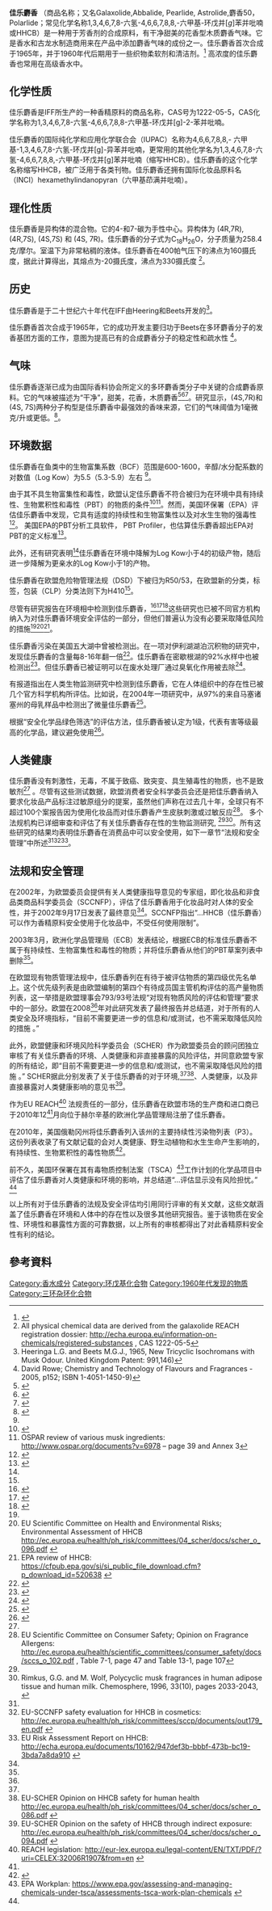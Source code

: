 {{Chembox|ImageFile=Galaxolide 200.svg|ImageSize=|IUPACName=4,6,6,7,8,8-Hexamethyl-1,3,4,6,7,8-hexahydrocyclopenta[''g'']isochromene|OtherNames=Hexahydrohexamethyl cyclopentabenzopyran<br>HHCB|Section1={{Chembox Identifiers | CASNo = 1222-05-5 | CASNo_Ref = {{cascite|correct|CAS}} | PubChem = 91497 | ChemSpiderID = 82618 | ChEBI_Ref = {{ebicite|correct|EBI}}  | ChEBI = 83784 | SMILES = O3Cc1c(cc2c(c1)C(C)(C)C(C2(C)C)C)C(C3)C }}|Section2={{Chembox Properties | C=18 | H=26 | O=1 | Appearance =  | Density =  | MeltingPt =  | BoilingPt =  | Solubility =   }}|Section3={{Chembox Hazards | MainHazards =  | FlashPt =  | AutoignitionPt =   }}}}

'''佳乐麝香''' （商品名称；又名Galaxolide,Abbalide, Pearlide, Astrolide,麝香50，Polarlide；常见化学名称1,3,4,6,7,8-六氢-4,6,6,7,8,8,-六甲基-环戊并[''g'']苯并吡喃或HHCB）是一种用于芳香剂的合成原料，有干净甜美的花香型木质麝香气味。它是香水和古龙水制造商用来在产品中添加麝香气味的成份之一。佳乐麝香首次合成于1965年，并于1960年代后期用于一些织物柔软剂和清洁剂。<ref>{{Cite web |url=http://www.chemicalbook.com/ChemicalProductProperty_EN_CB1706143.htm |title=存档副本 |access-date=2016-10-17 |archive-date=2019-08-09 |archive-url=https://web.archive.org/web/20190809080340/https://www.chemicalbook.com/ChemicalProductProperty_EN_CB1706143.htm |dead-url=no }}</ref> 高浓度的佳乐麝香也常用在高级香水中。

== 化学性质 ==
佳乐麝香是IFF所生产的一种香精原料的商品名称，CAS号为1222-05-5，CAS化学名称为1,3,4,6,7,8-六氢-4,6,6,7,8,8-六甲基-环戊并[g]-2-苯并吡喃。

佳乐麝香的国际纯化学和应用化学联合会（IUPAC）名称为4,6,6,7,8,8,- 六甲基-1,3,4,6,7,8-六氢-环戊并[g]-异苯并吡喃，更常用的其他化学名为1,3,4,6,7,8-六氢-4,6,6,7,8,8,-六甲基-环戊并[g]苯并吡喃（缩写HHCB）。佳乐麝香的这个化学名称缩写HHCB，被广泛用于各类刊物。佳乐麝香还拥有国际化妆品原料名（INCI）hexamethylindanopyran（六甲基茚满并吡喃）。

== 理化性质 ==
佳乐麝香是异构体的混合物。它的4-和7-碳为手性中心。异构体为 (4R,7R), (4R,7S), (4S,7S) 和 (4S, 7R)。佳乐麝香的分子式为C<sub>18</sub>H<sub>26</sub>O，分子质量为258.4克/摩尔。室温下为非常粘稠的液体。佳乐麝香在400帕气压下的沸点为160摄氏度，据此计算得出，其熔点为-20摄氏度，沸点为330摄氏度 <ref name="HHCB REACH">All physical chemical data are derived from the galaxolide REACH registration dossier: http://echa.europa.eu/information-on-chemicals/registered-substances {{Wayback|url=http://echa.europa.eu/information-on-chemicals/registered-substances |date=20220308153927 }}, CAS 1222-05-5</ref>。

== 历史 ==
佳乐麝香是于二十世纪六十年代在IFF由Heering和Beets开发的<ref>Heeringa L.G. and Beets M.G.J., 1965, New Tricyclic Isochromans with Musk Odour. United Kingdom Patent: 991,146)</ref>。

佳乐麝香首次合成于1965年，它的成功开发主要归功于Beets在多环麝香分子的发香基团方面的工作，意图为提高已有的合成麝香分子的稳定性和疏水性 <ref>David Rowe; Chemistry and Technology of Flavours and Fragrances - 2005, p152; ISBN 1-4051-1450-9)</ref>。

== 气味 ==
佳乐麝香逐渐已成为由国际香料协会所定义的多环麝香类分子中关键的合成麝香原料。它的气味被描述为“干净”，甜美，花香，木质麝香<ref>{{Cite web |url=http://perfumechemicals.com/2014/05/15/Galaxolide-100-and-some-thoughts/ |title=存档副本 |access-date=2016-10-17 |archive-date=2020-09-20 |archive-url=https://web.archive.org/web/20200920172035/https://perfumechemicals.com/2014/05/15/galaxolide-100-and-some-thoughts/ |dead-url=yes }}{{full}}</ref><ref>{{Cite web |url=http://perfumemaking.blogspot.co.uk/2006/08/musk.html |title=存档副本 |access-date=2016-10-17 |archive-date=2016-06-05 |archive-url=https://web.archive.org/web/20160605101008/http://perfumemaking.blogspot.co.uk/2006/08/musk.html |dead-url=no }}{{full}}</ref><ref>{{Cite web |url=https://www.perfumersworld.com/product/galaxolide-3XA00199 |title=存档副本 |access-date=2016-10-17 |archive-date=2016-09-15 |archive-url=https://web.archive.org/web/20160915234529/https://www.perfumersworld.com/product/galaxolide-3XA00199 |dead-url=no }}{{full}}</ref>。研究显示，(4S,7R)和(4S, 7S)两种分子构型是佳乐麝香中最强效的香味来源，它们的气味阈值为1毫微克/升或更低。<ref>{{cite journal|title=Preparation and Olfactory Characterization of the Enantiomerically Pure Isomers of the Perfumery Synthetic Galaxolide®|last2=Müller|first2=Urs|journal=Helvetica Chimica Acta|issue=10|doi=10.1002/(SICI)1522-2675(19991006)82:10<1656::AID-HLCA1656>3.0.CO;2-M|year=1999|volume=82|pages=1656–65|last3=Kraft|first3=Philip|last1=Fráter|first1=Georg}}</ref>。

== 环境数据 ==
佳乐麝香在鱼类中的生物富集系数（BCF）范围是600-1600，辛醇/水分配系数的对数值（Log Kow）为5.5（5.3-5.9）左右 <ref name="HHCB REACH" />。

由于其不具生物富集性和毒性，欧盟认定佳乐麝香不符合被归为在环境中具有持续性、生物累积性和毒性（PBT）的物质的条件<ref name="HHCB RA">{{Cite web |url=http://echa.europa.eu/documents/10162/947def3b-bbbf-473b-bc19-3bda7a8da910 |title=存档副本 |access-date=2016-10-17 |archive-date=2022-01-19 |archive-url=https://web.archive.org/web/20220119013540/https://echa.europa.eu/documents/10162/947def3b-bbbf-473b-bc19-3bda7a8da910 |dead-url=no }}{{full}}</ref><ref name="OSPAR HHCB">OSPAR review of various musk ingredients: http://www.ospar.org/documents?v=6978 {{Wayback|url=http://www.ospar.org/documents?v=6978 |date=20201204105440 }} – page 39 and Annex 3</ref>。然而，美国环保署（EPA）评估佳乐麝香中发现，它具有适度的持续性和生物富集性以及对水生生物的强毒性<ref>{{Cite web|url=https://www.epa.gov/assessing-and-managing-chemicals-under-tsca/tsca-work-plan-chemical-risk-assessment-hhcb-134678|title=TSCA Work Plan Chemical Risk Assessment HHCB 1,3,4,6,7,8-Hexahydro-4,6,6,7,8,8-hexamethylcyclopenta-g-2- benzopyran|last=EPA,OCSPP,OPPT,CCD|first=US|language=en|website=www.epa.gov|access-date=2016-04-26|archive-date=2021-05-23|archive-url=https://web.archive.org/web/20210523212554/https://www.epa.gov/assessing-and-managing-chemicals-under-tsca/tsca-work-plan-chemical-risk-assessment-hhcb-134678|dead-url=no}}</ref>。  美国EPA的PBT分析工具软件， PBT Profiler，也估算佳乐麝香超出EPA对PBT的定义标准<ref>{{Cite web|url=http://www.pbtprofiler.net/|title=PBT Profiler for CAS # 1222-05-5|website=www.pbtprofiler.net|access-date=2016-04-26|archive-url=https://web.archive.org/web/20160422092616/http://www.pbtprofiler.net/|archive-date=2016-04-22|dead-url=yes}}</ref>。

此外，还有研究表明<ref name="HHCB REACH" />佳乐麝香在环境中降解为Log Kow小于4的初级产物，随后进一步降解为更亲水的Log Kow小于1的产物。

佳乐麝香在欧盟危险物管理法规（DSD）下被归为R50/53，在欧盟新的分类，标签，包装（CLP）分类法则下为H410<ref name="HHCB REACH" />。

尽管有研究报告在环境相中检测到佳乐麝香，<ref>{{cite journal|title=The concentrations and distribution of polycyclic musks in a typical cosmetic plant|last2=Zeng|first2=Xiangying|journal=Chemosphere|issue=2|doi=10.1016/j.chemosphere.2006.05.024|year=2007|volume=66|pages=252–8|pmid=16814843|last3=Sheng|first3=Yanqing|last4=Bi|first4=Xinhui|last5=Gui|first5=Hongyan|last6=Sheng|first6=Guoying|last7=Fu|first7=Jiamo|last1=Chen|first1=Duohong}}</ref><ref>{{cite journal|title=Retrospective monitoring of synthetic musk compounds in aquatic biota from German rivers and coastal areas|last2=Böhmer|first2=Walter|journal=Journal of Environmental Monitoring|issue=8|doi=10.1039/b602389b|year=2006|volume=8|pages=812–23|pmid=16896465|last3=Schröter-Kermani|first3=Christa|last1=Rüdel|first1=Heinz}}</ref><ref name="Kannan K 2005">{{cite journal|title=Polycyclic musk compounds in higher trophic level aquatic organisms and humans from the United States|last2=Reiner|first2=Jessica L.|journal=Chemosphere|issue=5|doi=10.1016/j.chemosphere.2005.03.041|year=2005|volume=61|pages=693–700|pmid=16219504|last3=Yun|first3=Se Hun|last4=Perrotta|first4=Emily E.|last5=Tao|first5=Lin|last6=Johnson-Restrepo|first6=Boris|last7=Rodan|first7=Bruce D.|last1=Kannan|first1=Kurunthachalam}}</ref>这些研究也已被不同官方机构纳入为对佳乐麝香环境安全评估的一部分，但他们普遍认为没有必要采取降低风险的措施<ref name="HHCB RA" /><ref name="SCHER 096">EU Scientific Committee on Health and Environmental Risks; Environmental Assessment of HHCB  http://ec.europa.eu/health/ph_risk/committees/04_scher/docs/scher_o_096.pdf {{Wayback|url=http://ec.europa.eu/health/ph_risk/committees/04_scher/docs/scher_o_096.pdf |date=20211104134718 }}</ref><ref name="EPA HHCB">EPA review of HHCB: https://cfpub.epa.gov/si/si_public_file_download.cfm?p_download_id=520638 {{Wayback|url=https://cfpub.epa.gov/si/si_public_file_download.cfm?p_download_id=520638 |date=20170520182919 }}</ref>。

佳乐麝香污染在美国五大湖中曾被检测出。在一项对伊利湖湖泊沉积物的研究中，发现佳乐麝香的含量每8-16年翻一倍<ref>{{cite journal |last1=Peck |first1=Aaron M. |last2=Linebaugh |first2=Emily K. |last3=Hornbuckle |first3=Keri C. |title=Synthetic Musk Fragrances in Lake Erie and Lake Ontario Sediment Cores |journal=Environmental Science & Technology |volume=40 |issue=18 |pages=5629–35 |year=2006 |pmid=17007119 |pmc=2757450 |doi=10.1021/es060134y }}</ref>。佳乐麝香在密歇根湖的92%水样中也被检测出<ref>{{cite journal |last1=Peck |first1=Aaron M. |last2=Hornbuckle |first2=Keri C. |title=Synthetic Musk Fragrances in Lake Michigan |journal=Environmental Science & Technology |volume=38 |issue=2 |pages=367–72 |year=2004 |pmid=14750709 |doi=10.1021/es034769y |bibcode=2004EnST...38..367P }}</ref>。但佳乐麝香已被证明可以在废水处理厂通过臭氧化作用被去除<ref>{{cite journal |last1=Ternes |first1=Thomas A |last2=Stüber |first2=Jeannette |last3=Herrmann |first3=Nadine |last4=McDowell |first4=Derek |last5=Ried |first5=Achim |last6=Kampmann |first6=Martin |last7=Teiser |first7=Bernhard |title=Ozonation: a tool for removal of pharmaceuticals, contrast media and musk fragrances from wastewater? |url=https://archive.org/details/sim_water-research_2003-04_37_8/page/1976 |journal=Water Research |volume=37 |issue=8 |pages=1976–82 |year=2003 |pmid=12697241 |doi=10.1016/S0043-1354(02)00570-5 }}</ref>。

有报道指出在人类生物监测研究中检测到佳乐麝香，它在人体组织中的存在性已被几个官方科学机构所评估。比如说，在2004年一项研究中，从97%的来自马塞诸塞州的母乳样品中检测出了微量佳乐麝香<ref>{{cite journal|title=Synthetic Musk Fragrances in Human Milk from the United States|last2=Wong|first2=Chung M.|journal=Environmental Science & Technology|issue=11|doi=10.1021/es063088a|year=2007|volume=41|pages=3815–20|bibcode=2007EnST...41.3815R|pmid=17612154|last3=Arcaro|first3=Kathleen F.|last4=Kannan|first4=Kurunthachalam|last1=Reiner|first1=Jessica L.}}</ref>。

根据“安全化学品绿色筛选”的评估方法，佳乐麝香被认定为1级，代表有害等级最高的化学品，建议避免使用<ref>{{Cite web|url=http://www.womensvoices.org/wp-content/uploads/2016/04/1222-05-5-HHCB-aka-Galaxolide-GS-546-v-1-2-Certified-April-2015-3.pdf|title=GreenScreen Assessment of Galaxolide|date=26 April 2016|last=Green Screen for Safer Chemicals|first=|publisher=|website=GreenScreen Assessment of Galaxolide|access-date=26 April 2016|archive-date=2021-11-04|archive-url=https://web.archive.org/web/20211104141815/https://www.womensvoices.org/wp-content/uploads/2016/04/1222-05-5-HHCB-aka-Galaxolide-GS-546-v-1-2-Certified-April-2015-3.pdf|dead-url=no}}</ref>。

== 人类健康 ==
佳乐麝香没有刺激性，无毒，不属于致癌、致突变、具生殖毒性的物质，也不是致敏剂<ref name="HHCB REACH" /> 。尽管有这些测试数据，欧盟消费者安全科学委员会还是把佳乐麝香纳入要求化妆品产品标注过敏原组分的提案，虽然他们声称在过去几十年，全球只有不超过100个案报告因为使用化妆品而对佳乐麝香产生皮肤刺激或过敏反应<ref>EU Scientific Committee on Consumer Safety; Opinion on Fragrance Allergens: http://ec.europa.eu/health/scientific_committees/consumer_safety/docs/sccs_o_102.pdf {{Wayback|url=http://ec.europa.eu/health/scientific_committees/consumer_safety/docs/sccs_o_102.pdf |date=20210627150322 }}, Table 7-1, page 47 and Table 13-1, page 107</ref>。
多个法规机构已详细审查和评估了有关佳乐麝香存在性的生物监测研究, <ref name="Kannan K 2005" /><ref>Rimkus, G.G. and M. Wolf, Polycyclic musk fragrances in human adipose tissue and human milk. Chemosphere, 1996, 33(10), pages 2033-2043, {{doi|10.1016/0045-6535(96)00321-9}}</ref>。所有这些研究的结果均表明佳乐麝香在消费品中可以安全使用，如下一章节“法规和安全管理”中所述<ref name="HHCB RA" /><ref name="SCCP HHCB">EU-SCCNFP safety evaluation for HHCB in cosmetics: http://ec.europa.eu/health/ph_risk/committees/sccp/documents/out179_en.pdf {{Wayback|url=http://ec.europa.eu/health/ph_risk/committees/sccp/documents/out179_en.pdf |date=20220305160030 }}</ref><ref>EU Risk Assessment Report on HHCB: http://echa.europa.eu/documents/10162/947def3b-bbbf-473b-bc19-3bda7a8da910 {{Wayback|url=http://echa.europa.eu/documents/10162/947def3b-bbbf-473b-bc19-3bda7a8da910 |date=20220119013540 }}</ref>。

== 法规和安全管理 ==
在2002年，为欧盟委员会提供有关人类健康指导意见的专家组，即化妆品和非食品类商品科学委员会（SCCNFP），评估了佳乐麝香用于化妆品时对人体的安全性，并于2002年9月17日发表了最终意见<ref name="SCCP HHCB" />。SCCNFP指出“…HHCB（佳乐麝香）可以作为香精原料安全使用于化妆品中，不受任何使用限制”。

2003年3月，欧洲化学品管理局（ECB）发表结论，根据ECB的标准佳乐麝香不属于有持续性、生物富集性和毒性的物质；并将佳乐麝香从他们的PBT草案列表中删除<ref name= "OSPAR HHCB"/>。

在欧盟现有物质管理法规中，佳乐麝香列在有待于被评估物质的第四级优先名单上。这个优先级列表是由欧盟编制的第四个有待成员国主管机构评估的高产量物质列表，这一举措是欧盟理事会793/93号法规“对现有物质风险的评估和管理”要求中的一部分。欧盟在2008<ref name="HHCB RA" />年对此研究发表了最终报告并总结道，对于所有的人类安全及环境指标，“目前不需要更进一步的信息和/或测试，也不需采取降低风险的措施 。”

此外，欧盟健康和环境风险科学委员会（SCHER）作为欧盟委员会的顾问团独立审核了有关佳乐麝香的环境、人类健康和非直接暴露的风险评估，并同意欧盟专家的所有结论，即“目前不需要更进一步的信息和/或测试，也不需采取降低风险的措施 。” SCHER据此分别发表了关于佳乐麝香的对于环境,<ref name="SCHER 096" /><ref>EU-SCHER Opinion on HHCB safety for human health http://ec.europa.eu/health/ph_risk/committees/04_scher/docs/scher_o_086.pdf {{Wayback|url=http://ec.europa.eu/health/ph_risk/committees/04_scher/docs/scher_o_086.pdf |date=20210816172515 }}</ref>、人类健康，以及非直接暴露对人类健康影响的意见书<ref>EU-SCHER Opinion on the safety of HHCB through indirect exposure: http://ec.europa.eu/health/ph_risk/committees/04_scher/docs/scher_o_094.pdf {{Wayback|url=http://ec.europa.eu/health/ph_risk/committees/04_scher/docs/scher_o_094.pdf |date=20211104141403 }}</ref>。

作为EU REACH<ref>REACH legislation: http://eur-lex.europa.eu/legal-content/EN/TXT/PDF/?uri=CELEX:32006R1907&from=en {{Wayback|url=http://eur-lex.europa.eu/legal-content/EN/TXT/PDF/?uri=CELEX:32006R1907&from=en |date=20220124205352 }}</ref> 法规责任的一部分，佳乐麝香在欧盟市场的生产商和进口商已于2010年12<ref name="HHCB REACH" />月向位于赫尔辛基的欧洲化学品管理局注册了佳乐麝香。

在2010年，美国俄勒冈州将佳乐麝香列入该州的主要持续性污染物列表（P3）。这份列表收录了有文献记载的会对人类健康、野生动植物和水生生命产生影响的，有持续性、生物累积性的毒性物质<ref>{{Cite web|url=http://www.deq.state.or.us/wq/SB737/|title=Oregon DEQ: Water Quality - Senate Bill 737 Implementation|website=www.deq.state.or.us|access-date=2016-04-26|deadurl=yes|archiveurl=https://web.archive.org/web/20160413055714/http://www.deq.state.or.us/wq/SB737/|archivedate=2016-04-13}}</ref>。

前不久，美国环保署在其有毒物质控制法案（TSCA）<ref>EPA Workplan: https://www.epa.gov/assessing-and-managing-chemicals-under-tsca/assessments-tsca-work-plan-chemicals {{Wayback|url=https://www.epa.gov/assessing-and-managing-chemicals-under-tsca/assessments-tsca-work-plan-chemicals |date=20170615221014 }}</ref>工作计划的化学品项目中评估了佳乐麝香对人类健康和环境的影响，并总结道“…评估显示没有风险担忧。” <ref name="EPA HHCB" />

以上所有对于佳乐麝香的法规及安全评估均引用同行评审的有关文献，这些文献涵盖了佳乐麝香在环境和人体中的存在性以及很多其他研究报告。鉴于该物质在安全性、环境性和暴露性方面的可靠数据，以上所有的审核都得出了对此香精原料安全性有利的结论。

== 參考資料 ==
{{reflist}}

[[Category:香水成分|Category:香水成分]]
[[Category:环戊基化合物|Category:环戊基化合物]]
[[Category:1960年代发现的物质|Category:1960年代发现的物质]]
[[Category:三环杂环化合物|Category:三环杂环化合物]]